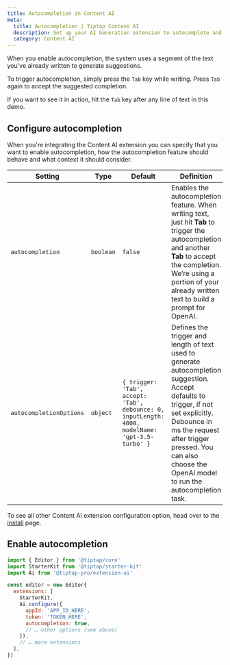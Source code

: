 ```yaml
---
title: Autocompletion in Content AI
meta:
  title: Autocompletion | Tiptap Content AI
  description: Set up your AI Generation extension to autocomplete and stream text when a user hits tab in your editor. More in the docs!
  category: Content AI
---
```



When you enable autocompletion, the system uses a segment of the text you've already written to generate suggestions.

To trigger autocompletion, simply press the `Tab` key while writing. Press `Tab` again to accept the suggested completion.

If you want to see it in action, hit the `Tab` key after any line of text in this demo.

<CodeDemo isPro path="/Extensions/AiAutocompletion" />

## Configure autocompletion

When you're integrating the Content AI extension you can specify that you want to enable autocompletion,
how the autocompletion feature should behave and what context it should consider.

| Setting                 | Type      | Default                                                                                         | Definition                                                                                                                                                                                                                                                   |
| ----------------------- | --------- | ----------------------------------------------------------------------------------------------- | ------------------------------------------------------------------------------------------------------------------------------------------------------------------------------------------------------------------------------------------------------------ |
| `autocompletion`        | `boolean` | `false`                                                                                         | Enables the autocompletion feature. When writing text, just hit **Tab** to trigger the autocompletion and another **Tab** to accept the completion. We’re using a portion of your already written text to build a prompt for OpenAI.                         |
| `autocompletionOptions` | `object`  | `{ trigger: 'Tab', accept: 'Tab', debounce: 0, inputLength: 4000, modelName: 'gpt-3.5-turbo' }` | Defines the trigger and length of text used to generate autocompletion suggestion. Accept defaults to trigger, if not set explicitly. Debounce in ms the request after trigger pressed. You can also choose the OpenAI model to run the autocompletion task. |

To see all other Content AI extension configuration option, head over to the [install](/3.x/content-ai/capabilities/generation/install#configure-the-extension) page.

## Enable autocompletion

```js
import { Editor } from '@tiptap/core'
import StarterKit from '@tiptap/starter-kit'
import Ai from '@tiptap-pro/extension-ai'

const editor = new Editor{
  extensions: [
    StarterKit,
    Ai.configure({
      appId: 'APP_ID_HERE',
      token: 'TOKEN_HERE',
      autocompletion: true,
      // … other options (see above)
    }),
    // … more extensions
  ],
})
```
